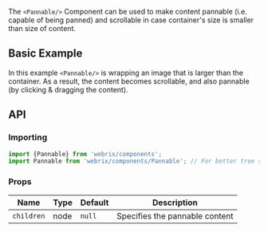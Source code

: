 
The `<Pannable/>` Component can be used to make content pannable (i.e. capable of being panned)
and scrollable in case container's size is smaller than size of content.

## Basic Example

<Example file='components/pannable/BasicExample' height={400}/>

In this example `<Pannable/>` is wrapping an image that is larger than the container.
As a result, the content becomes scrollable, and also pannable (by clicking & dragging the content).

## API

### Importing

```jsx
import {Pannable} from 'webrix/components';
import Pannable from 'webrix/components/Pannable'; // For better tree shaking
```

### Props

Name|Type|Default|Description
---|---|---|---
`children`|node|`null`|Specifies the pannable content